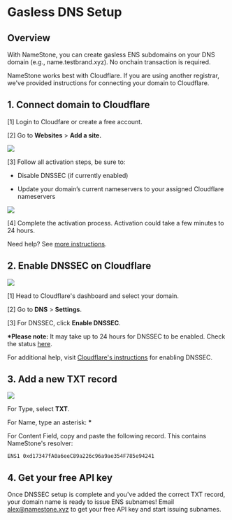 # Gasless DNS Setup

## Overview

With NameStone, you can create gasless ENS subdomains on your DNS domain (e.g., name.testbrand.xyz). No onchain transaction is required.

NameStone works best with Cloudflare. If you are using another registrar, we've provided instructions for connecting your domain to Cloudflare.

## 1. Connect domain to Cloudflare

[1] Login to Cloudfare or create a free account.

[2] Go to **Websites** > **Add a site.**

![](https://imagedelivery.net/UJ5oN2ajUBrk2SVxlns2Aw/9cd7c006-d3bb-4b08-f481-e35074f38300/highres)

[3] Follow all activation steps, be sure to:

- Disable DNSSEC (if currently enabled)

- Update your domain’s current nameservers to your assigned Cloudflare nameservers

![](https://imagedelivery.net/UJ5oN2ajUBrk2SVxlns2Aw/5b2c002e-c570-421d-72dc-8479ff07f800/highres)

[4] Complete the activation process. Activation could take a few minutes to 24 hours.

Need help? See [more instructions](https://developers.cloudflare.com/registrar/get-started/transfer-domain-to-cloudflare/#set-up-a-domain-transfer).

## 2. Enable DNSSEC on Cloudflare

![](https://imagedelivery.net/UJ5oN2ajUBrk2SVxlns2Aw/c2dbe3fd-5fa5-4aa3-2faf-fdf90e916100/public)

[1] Head to Cloudflare's dashboard and select your domain.

[2] Go to **DNS** > **Settings**.

[3] For DNSSEC, click **Enable DNSSEC**.

**\*Please note:** It may take up to 24 hours for DNSSEC to be enabled. Check the status [here](https://dnssec-debugger.verisignlabs.com/).

For additional help, visit [Cloudflare's instructions](https://developers.cloudflare.com/dns/dnssec/) for enabling DNSSEC.

## 3. Add a new TXT record

![](https://imagedelivery.net/UJ5oN2ajUBrk2SVxlns2Aw/62bb106c-9606-40c6-ee17-d7285a280c00/highres)

For Type, select **TXT**.

For Name, type an asterisk: **\***

For Content Field, copy and paste the following record. This contains NameStone's resolver:

```
ENS1 0xd17347fA0a6eeC89a226c96a9ae354F785e94241
```

## 4. Get your free API key

Once DNSSEC setup is complete and you've added the correct TXT record, your domain name is ready to issue ENS subnames! Email [alex@namestone.xyz](mailto:alex@namestone.xyz) to get your free API key and start issuing subnames.

